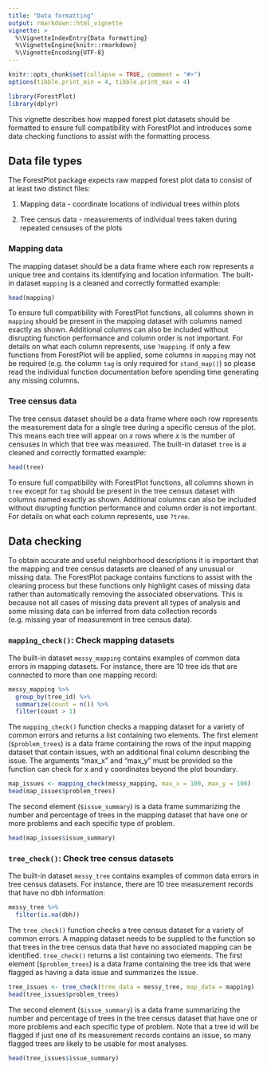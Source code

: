 ```yaml
---
title: "Data formatting"
output: rmarkdown::html_vignette
vignette: >
  %\VignetteIndexEntry{Data formatting}
  %\VignetteEngine{knitr::rmarkdown}
  %\VignetteEncoding{UTF-8}
---
```


```r
knitr::opts_chunk$set(collapse = TRUE, comment = "#>")
options(tibble.print_min = 4, tibble.print_max = 4)
```

```r
library(ForestPlot)
library(dplyr)
```

This vignette describes how mapped forest plot datasets should be formatted to
ensure full compatibility with ForestPlot and introduces some data checking
functions to assist with the formatting process.

## Data file types

The ForestPlot package expects raw mapped forest plot data to consist of at 
least two distinct files:

1. Mapping data - coordinate locations of individual trees within plots

2. Tree census data - measurements of individual trees taken during repeated
censuses of the plots

### Mapping data

The mapping dataset should be a data frame where each row represents a unique
tree and contains its identifying and location information. The built-in
dataset `mapping` is a cleaned and correctly formatted example:

```r
head(mapping)
```

To ensure full compatibility with ForestPlot functions, all columns shown in
`mapping` should be present in the mapping dataset with columns named exactly
as shown. Additional columns can also be included without disrupting function
performance and column order is not important. For details on what each column
represents, use `?mapping`. If only a few functions from ForestPlot will be 
applied, some columns in `mapping` may not be required (e.g. the column `tag` is
only required for `stand_map()`) so please read the individual function 
documentation before spending time generating any missing columns.

### Tree census data

The tree census dataset should be a data frame where each row represents the 
measurement data for a single tree during a specific census of the plot. This
means each tree will appear on *x* rows where *x* is the number of censuses in 
which that tree was measured. The built-in dataset `tree` is a cleaned and
correctly formatted example:

```r
head(tree)
```

To ensure full compatibility with ForestPlot functions, all columns shown in
`tree` except for `tag` should be present in the tree census dataset with
columns named exactly as shown. Additional columns can also be included without disrupting function performance and column order is not important. For details
on what each column represents, use `?tree`.

## Data checking

To obtain accurate and useful neighborhood descriptions it is important that
the mapping and tree census datasets are cleaned of any unusual or missing data.
The ForestPlot package contains functions to assist with the cleaning process
but these functions only highlight cases of missing data rather than 
automatically removing the associated observations. This is because not all
cases of missing data prevent all types of analysis and some missing data can
be inferred from data collection records (e.g. missing year of measurement in
tree census data).

### `mapping_check()`: Check mapping datasets

The built-in dataset `messy_mapping` contains examples of common data errors in
mapping datasets. For instance, there are 10 tree ids that are connected to more
than one mapping record:

```r
messy_mapping %>%
  group_by(tree_id) %>%
  summarize(count = n()) %>%
  filter(count > 1)
```

The `mapping_check()` function checks a mapping dataset for a variety of common
errors and returns a list containing two elements. The first element 
(`$problem_trees`) is a data frame containing the rows of the input mapping
dataset that contain issues, with an additional final column describing the
issue. The arguments "max_x" and "max_y" must be provided so the function can
check for x and y coordinates beyond the plot boundary.

```r
map_issues <- mapping_check(messy_mapping, max_x = 100, max_y = 100)
head(map_issues$problem_trees)
```

The second element (`$issue_summary`) is a data frame summarizing the number and percentage of trees in the mapping dataset that have one or more problems and
each specific type of problem.

```r
head(map_issues$issue_summary)
```

### `tree_check()`: Check tree census datasets

The built-in dataset `messy_tree` contains examples of common data errors in
tree census datasets. For instance, there are 10 tree measurement records that
have no dbh information:

```r
messy_tree %>%
  filter(is.na(dbh))
```

The `tree_check()` function checks a tree census dataset for a variety of common
errors. A mapping dataset needs to be supplied to the function so that trees in
the tree census data that have no associated mapping can be identified. 
`tree_check()` returns a list containing two elements. The first element 
(`$problem_trees`) is a data frame containing the tree ids that were flagged as
having a data issue and summarizes the issue.

```r
tree_issues <- tree_check(tree_data = messy_tree, map_data = mapping)
head(tree_issues$problem_trees)
```

The second element (`$issue_summary`) is a data frame summarizing the number and percentage of trees in the tree census dataset that have one or more problems
and each specific type of problem. Note that a tree id will be flagged if just
one of its measurement records contains an issue, so many flagged trees are
likely to be usable for most analyses. 

```r
head(tree_issues$issue_summary)
```
